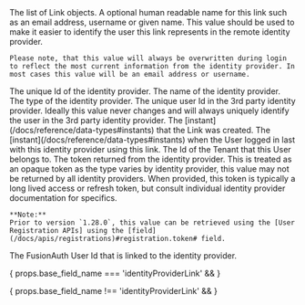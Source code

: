 
<APIBlock>
  <APIField name="identityProviderLinks" type="Array" renderif={props.base_field_name !== 'identityProviderLink'}>
    The list of Link objects.
  </APIField>
  <APIField name={ props.base_field_name + ".displayName" } type="String">
    A optional human readable name for this link such as an email address, username or given name. This value should be used to make it easier to identify the user this link represents in the remote identity provider.

    Please note, that this value will always be overwritten during login to reflect the most current information from the identity provider. In most cases this value will be an email address or username.
  </APIField>
  <APIField name={ props.base_field_name + ".identityProviderId" } type="UUID">
    The unique Id of the identity provider.
  </APIField>
  <APIField name={ props.base_field_name + ".identityProviderType" } type="String" since="1.47.0">
    The name of the identity provider.
  </APIField>
  <APIField name={ props.base_field_name + ".identityProviderUserId" } type="String">
    The type of the identity provider.
  </APIField>
  <APIField name={ props.base_field_name + ".insertInstant" } type="String">
    The unique user Id in the 3rd party identity provider. Ideally this value never changes and will always uniquely identify the user in the 3rd party identity provider.
  </APIField>
  <APIField name={ props.base_field_name + ".lastLoginInstant" } type="Long">
    The [instant](/docs/reference/data-types#instants) that the Link was created.
  </APIField>
  <APIField name={ props.base_field_name + ".tenantId" } type="Long">
    The [instant](/docs/reference/data-types#instants) when the User logged in last with this identity provider using this link.
  </APIField>
  <APIField name={ props.base_field_name + ".token" } type="UUID">
    The Id of the Tenant that this User belongs to.
  </APIField>
  <APIField type="String">
    The token returned from the identity provider. This is treated as an opaque token as the type varies by identity provider, this value may not be returned by all identity providers. When provided, this token is typically a long lived access or refresh token, but consult individual identity provider documentation for specifics.

    **Note:**
    Prior to version `1.28.0`, this value can be retrieved using the [User Registration APIs] using the [field](/docs/apis/registrations)#registration.token# field.
  </APIField>
  <APIField type="UUID">
    The FusionAuth User Id that is linked to the identity provider.
  </APIField>
</APIBlock>

{ props.base_field_name === 'identityProviderLink' && <JSON title="Example Response JSON" src="identity-providers/links/response.json" /> }

{ props.base_field_name !== 'identityProviderLink' && <JSON title="Example Response JSON for a collection of Links" src="identity-providers/links/responses.json" /> }
